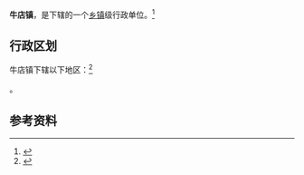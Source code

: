 {{中国乡级行政区|41/01/83/102/000}}

'''牛店镇'''，是{{PRC admin/fullname|41/01/83/102/000|3}}下辖的一个[[乡镇|乡镇]]级行政单位。<ref>{{PRC admin/ref sgc|{{PRC admin/parent|41/01/83/102/000}}}}</ref>

== 行政区划 ==

牛店镇下辖以下地区：<ref>{{PRC admin/ref sgc|41/01/83/102/000}}</ref>

{{PRC admin/children|41/01/83/102/000}}。

== 参考资料 ==

{{reflist}}

{{行政区划小作品}}
{{PRC admin/navcat|41/01/83/102/000}}